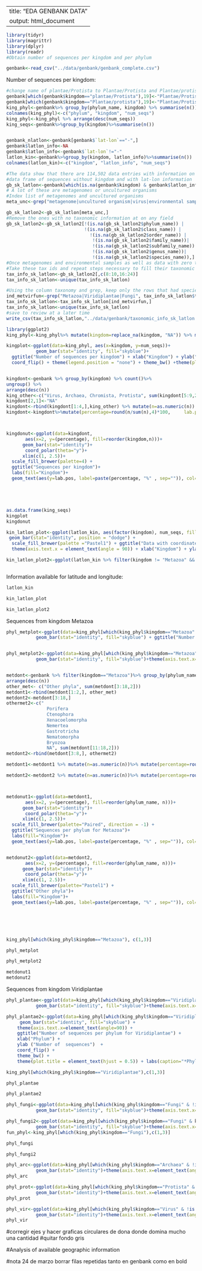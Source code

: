 
---
title: "EDA GENBANK DATA"
output: html_document
---
```r
library(tidyr)
library(magrittr)
library(dplyr)
library(readr)
#Obtain number of sequences per kingdom and per phylum

genbank<-read_csv("../data/genbank/genbank_complete.csv")
```
Number of sequences per kingdom:
```r
#change name of plantae/Protista to Plantae/Protista and Plantae/protista to Plantae/Protista
genbank[which(genbank$kingdom=="plantae/Protista"),19]<-"Plantae/Protista"
genbank[which(genbank$kingdom=="Plantae/protista"),19]<-"Plantae/Protista"
king_phyl<-genbank%>% group_by(phylum_name, kingdom) %>% summarise(n())
colnames(king_phyl)<-c("phylum", "kingdom", "num_seqs") 
king_phyl<-king_phyl %>% arrange(desc(num_seqs))
king_seqs<-genbank%>%group_by(kingdom)%>%summarise(n())



```


```r
genbank_nlatlon<-genbank[genbank$`lat-lon`=="-",]
genbank$latlon_info<-NA
genbank$latlon_info<-genbank$`lat-lon`!="-"
latlon_kin<-genbank%>%group_by(kingdom, latlon_info)%>%summarise(n())
colnames(latlon_kin)<-c("kingdom", "latlon_info", "num_seqs")
```



```r
#The data show that there are 114,502 data entries with information on latitude and longitude and no information on kingdom, these where further explored. 
#data frame of sequences without kingdom and with lat-lon information
gb_sk_latlon<-genbank[which(is.na(genbank$kingdom) & genbank$latlon_info==T),]
# A lot of these are metagenomes or uncultured organisms
#Index list of metagenomes and uncultured organisms
meta_unc<-grep("metagenome|uncultured organism|virus|environmental sample", gb_sk_latlon$taxonomy, invert = T)

gb_sk_latlon2<-gb_sk_latlon[meta_unc,]
#Remove the ones with no taxonomic information at on any field
gb_sk_latlon2<-gb_sk_latlon2[!(is.na(gb_sk_latlon2$phylum_name)) |
                             !(is.na(gb_sk_latlon2$class_name)) |
                               !(is.na(gb_sk_latlon2$order_name)) |
                                !(is.na(gb_sk_latlon2$family_name))|
                                !(is.na(gb_sk_latlon2$subfamily_name))|
                                !(is.na(gb_sk_latlon2$genus_name))|
                                !(is.na(gb_sk_latlon2$species_name)),]
#Once metagenomes and environmental samples as well as data with zero taxonomic information are excluded 1367 species remain sequences remain. 
#Take these tax ids and repeat steps necessary to fill their taxonomic information
tax_info_sk_latlon<-gb_sk_latlon2[,c(8:10,16:24)]
tax_info_sk_latlon<-unique(tax_info_sk_latlon)

#Using the column taxonomy and grep, keep only the rows that had species from metazoa, viridiplantae or fungi.
ind_metvirfun<-grep("Metazoa|Viridiplantae|Fungi", tax_info_sk_latlon$taxonomy)
tax_info_sk_latlon<-tax_info_sk_latlon[ind_metvirfun,]
tax_info_sk_latlon<-unique(tax_info_sk_latlon)
#save to review at a later time
write_csv(tax_info_sk_latlon,"../data/genbank/taxonomic_info_sk_latlon.csv")


```


```r
library(ggplot2) 
king_phyl<-king_phyl%>% mutate(kingdom=replace_na(kingdom, "NA")) %>% mutate(phylum=replace_na(phylum, "NA")) %>% arrange(desc(num_seqs))

kingplot<-ggplot(data=king_phyl, aes(x=kingdom, y=num_seqs))+
           geom_bar(stat="identity", fill="skyblue")+
  ggtitle("Number of sequences per kingdom") + xlab("Kingdom") + ylab("Number of sequences") +
  coord_flip() + theme(legend.position = "none") + theme_bw() +theme(plot.title=element_text(hjust = .5))


kingdont<-genbank %>% group_by(kingdom) %>% count()%>% 
ungroup() %>% 
arrange(desc(n))
king_other<-c("Virus, Archaea, Chromista, Protista", sum(kingdont[5:9,2]))
kingdont[2,1]<-"NA"
kingdont<-rbind(kingdont[1:4,],king_other) %>% mutate(n=as.numeric(n)) %>% arrange(desc(n))
kingdont<-kingdont%>%mutate(percentage=round(n/sum(n),4)*100,     lab.pos=cumsum(percentage)-percentage*.5)



kingdonut<-ggplot(data=kingdont, 
       aes(x=2, y=(percentage), fill=reorder(kingdom,n)))+
      geom_bar(stat="identity")+
       coord_polar(theta="y")+
      xlim(c(1, 2.5))+
  scale_fill_brewer(palette=4) +
  ggtitle("Sequences per kingdom")+
  labs(fill="Kingdom")+
  geom_text(aes(y=lab.pos, label=paste(percentage, "%" , sep="")), col="black") +theme_void()+theme(plot.title=element_text(hjust = .5))






```

```r

as.data.frame(king_seqs)
kingplot
kingdonut

```

```r

kin_latlon_plot<-ggplot(latlon_kin, aes(factor(kingdom), num_seqs, fill=latlon_info)) +
 geom_bar(stat="identity", position = "dodge") + 
  scale_fill_brewer(palette ="Pastel1") + ggtitle("Data with coordinates per Kingdom") +
  theme(axis.text.x = element_text(angle = 90)) + xlab("Kingdom") + ylab ("Number of sequences") + labs (fill="Information on coordinates") +coord_flip()+ theme_bw()+theme(plot.title = element_text(hjust = 0.5))

kin_latlon_plot2<-ggplot(latlon_kin %>% filter(kingdom != "Metazoa" && !is.na(kingdom)), aes(factor(kingdom), num_seqs, fill=latlon_info)) + geom_bar(stat="identity", position = "dodge") + scale_fill_brewer(palette = "Pastel1") + ggtitle("Data with coordinates per kingdom") + theme(axis.text.x = element_text(angle = 90))+ xlab("Kingdom") + ylab ("Number of sequences")  + labs(caption="*Data with Metazoa or NA at kingdom column were excluded from this plot.", fill="Information on coordinates")+coord_flip()+ theme_bw()+ theme(plot.title = element_text(hjust = 0.5))



```

Information available for latitude and longitude:

```r
latlon_kin
```

```r
kin_latlon_plot
```


```r
kin_latlon_plot2
```

Sequences from kingdom Metazoa

```r

phyl_metplot<-ggplot(data=king_phyl[which(king_phyl$kingdom=="Metazoa" & !is.na(king_phyl$phylum)),], aes(x=phylum, y=num_seqs, fill=reorder(phylum,n)))+
           geom_bar(stat="identity", fill="skyblue") + ggtitle("Number of sequences per phylum for Metazoa") + xlab("Phylum") + ylab ("Number of sequences")  + theme_bw() + theme(plot.title = element_text(hjust = 0.5)) +coord_flip()


phyl_metplot2<-ggplot(data=king_phyl[which(king_phyl$kingdom=="Metazoa" & king_phyl$phylum!="Arthropoda" & king_phyl$phylum!="Chordata" & !is.na(king_phyl$phylum)),], aes(x=phylum, y=num_seqs, fill=phylum))+
           geom_bar(stat="identity", fill="skyblue")+theme(axis.text.x=element_text(angle=90)) + ggtitle("Sequences per phylum for Metazoa") + xlab("Phylum") + ylab ("Number of sequences")  + labs(caption = "*For this plot the phyla Chordata and Arthropoda were excluded.") + coord_flip() + theme_bw() + theme(plot.title = element_text(hjust = 0.5)) + theme(plot.caption = element_text(hjust = .5))


metdont<-genbank %>% filter(kingdom=="Metazoa")%>% group_by(phylum_name) %>% count()%>% ungroup() %>% 
arrange(desc(n))
other_met<- c("Other phyla", sum(metdont[3:18,2]))
metdont1<-rbind(metdont[1:2,], other_met)
metdont2<-metdont[3:18,]
othermet2<-c(" 
               Porifera
               Ctenophora 
               Xenacoelomorpha
               Nemertea
               Gastrotricha 
               Nematomorpha 
               Bryozoa
               NA", sum(metdont[11:18,2]))
metdont2<-rbind(metdont[3:8,], othermet2)

metdont1<-metdont1 %>% mutate(n=as.numeric(n))%>% mutate(percentage=round(n/sum(n),4)*100,lab.pos=cumsum(percentage)-percentage*.5) 

metdont2<-metdont2 %>% mutate(n=as.numeric(n))%>% mutate(percentage=round(n/sum(n),4)*100,lab.pos=cumsum(percentage)-percentage*.5) 



metdonut1<-ggplot(data=metdont1, 
       aes(x=2, y=(percentage), fill=reorder(phylum_name, n)))+
      geom_bar(stat="identity")+
       coord_polar(theta="y")+
      xlim(c(1, 2.5))+
  scale_fill_brewer(palette="Paired", direction = -1) +
  ggtitle("Sequences per phylum for Metazoa")+
  labs(fill="Kingdom")+
  geom_text(aes(y=lab.pos, label=paste(percentage, "%" , sep="")), col="black") +theme_void()+theme(plot.title=element_text(hjust = .5))


metdonut2<-ggplot(data=metdont2, 
       aes(x=2, y=(percentage), fill=reorder(phylum_name, n)))+
      geom_bar(stat="identity")+
       coord_polar(theta="y")+
      xlim(c(1, 2.5))+
  scale_fill_brewer(palette="Pastel1") +
  ggtitle("Other phyla")+
  labs(fill="Kingdom")+
  geom_text(aes(y=lab.pos, label=paste(percentage, "%" , sep="")), col="black") +theme_void()+theme(plot.title=element_text(hjust = .5))






king_phyl[which(king_phyl$kingdom=="Metazoa"), c(1,3)]
```

```r
phyl_metplot
```

```r
phyl_metplot2


```


```r
metdonut1
metdonut2
```
Sequences from kingdom Viridiplantae

```r

phyl_plantae<-ggplot(data=king_phyl[which(king_phyl$kingdom=="Viridiplantae"),], aes(x=phylum, y=num_seqs))+
           geom_bar(stat="identity", fill="skyblue")+theme(axis.text.x=element_text(angle=90)) + ggtitle("Number of sequences per phylum for Viridiplantae")  + xlab("Phylum") + ylab ("Number of  sequences")  + coord_flip() + theme_bw()+ theme(plot.title = element_text(hjust = 0.5)) 

phyl_plantae2<-ggplot(data=king_phyl[which(king_phyl$kingdom=="Viridiplantae"&king_phyl$phylum!="Magnoliophyta"),], aes(x=phylum, y=num_seqs)) +
     geom_bar(stat="identity", fill="skyblue") + 
    theme(axis.text.x=element_text(angle=90)) + 
    ggtitle("Number of sequences per phylum for Viridiplantae") + 
    xlab("Phylum") + 
    ylab ("Number of  sequences")  + 
    coord_flip() + 
    theme_bw() + 
    theme(plot.title = element_text(hjust = 0.5)) + labs(caption="*Phylum Magnoliophyta was excluded from this plot.") + theme(plot.caption = element_text(hjust = 0.5))

king_phyl[which(king_phyl$kingdom=="Viridiplantae"),c(1,3)]
```

```r
phyl_plantae
```


```r
phyl_plantae2
```

```r
phyl_fungi<-ggplot(data=king_phyl[which(king_phyl$kingdom=="Fungi" & !is.na(king_phyl$phylum)),], aes(x=phylum, y=num_seqs))+
           geom_bar(stat="identity", fill="skyblue")+theme(axis.text.x=element_text(angle=90)) + ggtitle("Sequences per phylum for Fungi") + coord_flip()+ theme_bw()+ theme(plot.title = element_text(hjust = 0.5))  + xlab("Phylum") + ylab ("Number of sequences")

phyl_fungi2<-ggplot(data=king_phyl[which(king_phyl$kingdom=="Fungi" & king_phyl$phylum!="Ascomycota" & king_phyl$phylum!="Basidiomycota" & !is.na(king_phyl$phylum)),], aes(x=phylum, y=num_seqs))+
           geom_bar(stat="identity", fill="skyblue")+theme(axis.text.x=element_text(angle=90)) + ggtitle("Sequences per phylum for Fungi") + coord_flip()+ theme_bw()+theme(plot.title = element_text(hjust = 0.5)) +labs(caption = "*Phylum Ascomycota and Basidiomycota were excluded from this plot")  + xlab("Phylum") + ylab ("Number of sequences") +theme(plot.caption = element_text(hjust = 0.5))
fun_phyl<-king_phyl[which(king_phyl$kingdom=="Fungi"),c(1,3)]

```

```r
phyl_fungi
```


```r
phyl_fungi2
```

```r
phyl_arc<-ggplot(data=king_phyl[which(king_phyl$kingdom=="Archaea" & !is.na(king_phyl$phylum)),], aes(x=phylum, y=num_seqs, fill=phylum))+
           geom_bar(stat="identity")+theme(axis.text.x=element_text(angle=90)) + ggtitle("Sequences per phylum for Archaea") + theme(plot.title = element_text(hjust = 0.5)) + xlab("Phylum") + ylab ("Number of sequences")
phyl_arc
```

```r
phyl_prot<-ggplot(data=king_phyl[which(king_phyl$kingdom=="Protista" & !is.na(king_phyl$phylum) | king_phyl$kingdom=="Plantae/Protista"),], aes(x=phylum, y=num_seqs, fill=phylum))+
           geom_bar(stat="identity")+theme(axis.text.x=element_text(angle=90)) + ggtitle("Sequences per phylum for Protista") + theme(plot.title = element_text(hjust = 0.5))  + xlab("Phylum") + ylab ("Number of sequences")  + labs (caption="*Phylum Rhodophyta included in this plot is the only phylum with kingdom classification Plantae/Protista")
phyl_prot
```


```r
phyl_vir<-ggplot(data=king_phyl[which(king_phyl$kingdom=="Virus" & !is.na(king_phyl$phylum)),], aes(x=phylum, y=num_seqs, fill=phylum))+
           geom_bar(stat="identity")+theme(axis.text.x=element_text(angle=90)) + ggtitle("Sequences per phylum for Virus") + theme(plot.title = element_text(hjust = 0.5))  + xlab("Phylum") + ylab ("Number of sequences")
phyl_vir
```


#corregir ejes y hacer graficas circulares de dona donde domina mucho una cantidad 
#quitar fondo gris


#Analysis of available geographic information

#nota 24 de marzo borrar filas repetidas tanto en genbank como en bold
